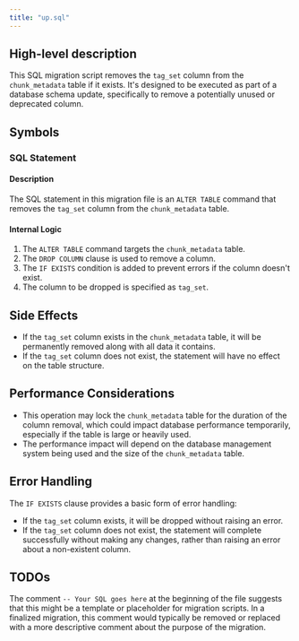 ```yaml
---
title: "up.sql"
---
```


## High-level description
This SQL migration script removes the `tag_set` column from the `chunk_metadata` table if it exists. It's designed to be executed as part of a database schema update, specifically to remove a potentially unused or deprecated column.

## Symbols

### SQL Statement
#### Description
The SQL statement in this migration file is an `ALTER TABLE` command that removes the `tag_set` column from the `chunk_metadata` table.

#### Internal Logic
1. The `ALTER TABLE` command targets the `chunk_metadata` table.
2. The `DROP COLUMN` clause is used to remove a column.
3. The `IF EXISTS` condition is added to prevent errors if the column doesn't exist.
4. The column to be dropped is specified as `tag_set`.

## Side Effects
- If the `tag_set` column exists in the `chunk_metadata` table, it will be permanently removed along with all data it contains.
- If the `tag_set` column does not exist, the statement will have no effect on the table structure.

## Performance Considerations
- This operation may lock the `chunk_metadata` table for the duration of the column removal, which could impact database performance temporarily, especially if the table is large or heavily used.
- The performance impact will depend on the database management system being used and the size of the `chunk_metadata` table.

## Error Handling
The `IF EXISTS` clause provides a basic form of error handling:
- If the `tag_set` column exists, it will be dropped without raising an error.
- If the `tag_set` column does not exist, the statement will complete successfully without making any changes, rather than raising an error about a non-existent column.

## TODOs
The comment `-- Your SQL goes here` at the beginning of the file suggests that this might be a template or placeholder for migration scripts. In a finalized migration, this comment would typically be removed or replaced with a more descriptive comment about the purpose of the migration.
